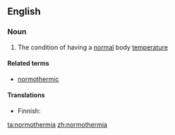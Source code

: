==English==

===Noun===
{{en-noun|-}}

#{{medicine}} The condition of having a [[normal]] body [[temperature]]

====Related terms====
* [[normothermic]]

====Translations====
{{trans-top|condition of having normal body temperature}}
* Finnish: {{t-|fi|normaalilämpöisyys}}
{{trans-mid}}
{{trans-bottom}}

[[ta:normothermia]]
[[zh:normothermia]]